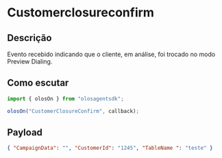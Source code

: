# Customerclosureconfirm

## Descrição

Evento recebido indicando que o cliente, em análise, foi trocado no modo Preview Dialing.

## Como escutar

```js copy
import { olosOn } from "olosagentsdk";

olosOn("CustomerClosureConfirm", callback);
```

## Payload

```json copy
{ "CampaignData": "", "CustomerId": "1245", "TableName ": "teste" }
```
